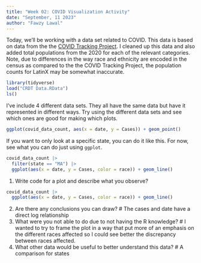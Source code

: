 ```yaml
---
title: "Week 02: COVID Visualization Activity"
date: "September, 11 2023"
author: "Fawzy Lawal"
---
```


Today, we'll be working with a data set related to COVID.
This data is based on data from the the [COVID Tracking Project](https://covidtracking.com/).
I cleaned up this data and also added total populations from the 2020 for each of the relevant categories.
Note, due to differences in the way race and ethnicity are encoded in the census as compared to the the COVID Tracking Project, the population counts for LatinX may be somewhat inaccurate.

```r
library(tidyverse)
load("CRDT Data.RData")
ls()
```

I've include 4 different data sets.
They all have the same data but have it represented in different ways.
Try using the different data sets and see which ones are good for making which plots.


```r
ggplot(covid_data_count, aes(x = date, y = Cases)) + geom_point()
```



If you want to only look at a specific state, you can do it like this.
For now, see what you can do just using `ggplot`.

```r
covid_data_count |> 
  filter(state == "MA") |> 
  ggplot(aes(x = date, y = Cases, color = race)) + geom_line()
```

1. Write code for a plot and describe what you observe?

```r
covid_data_count |>
  ggplot(aes(x = date, y = Cases, color = race)) + geom_line()
```
2. Are there any conclusions you can draw?
# The cases and date have a direct log relationship
3. What were you not able to do due to not having the R knowledge?
# I wanted to try to frame the plot in a way that put more of an emphasis on the different races affected so I could see better the discrepancy between races affected.
4. What other data would be useful to better understand this data?
# A comparison for states
